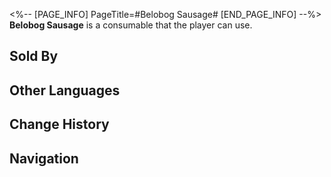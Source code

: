<%-- [PAGE_INFO]
PageTitle=#Belobog Sausage#
[END_PAGE_INFO] --%>
{{Consumable Infobox
|id          = 408601
|image       = Item Belobog Sausage.png
|type        = Restorative Consumables
|rarity      = 3
|effect      = Upon use, immediately regenerates 50% of Max Energy for a single ally.
|description = Cooked food processed through multiple processes. The meat used is likely to be pork.<br />It has been more than a hundred years since the Belobog Meat Factory launched the first red sausage, which can be described as a real national delicacy.
|effectType  = 
|effectType2 = 
|effectType3 = 
|recipe      = 
|source1     = [[Food Stall]]
|source2     = 
|source3     = 
}}
{{Description|''"Red stew flavor, garlic flavor, pepper flavor... What is this strawberry flavor!?"''}}
'''Belobog Sausage''' is a consumable that the player can use.

==Sold By==
{{Shop Availability}}

==Other Languages==
{{Other Languages
|en   = Belobog Sausage
|zhs  = 贝洛伯格红肠
|zht  = 貝洛伯格臘腸
|ja   = ベロブルグソーセージ
|ko   = 벨로보그 소시지
|es   = Salchicha de Belobog
|fr   = Saucisse de Belobog
|ru   = Белобожские колбаски
|th   = Belobog Sausage
|vi   = Xúc Xích Belobog
|de   = Belobog-Wurst
|id   = Belobog Sausage
|pt   = Linguiça de Belobog
}}

==Change History==
{{Change History|1.0}}

==Navigation==
{{Consumable Navbox}}